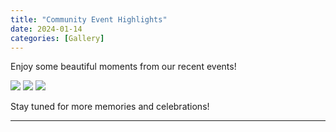 ```yaml
---
title: "Community Event Highlights"
date: 2024-01-14
categories: [Gallery]
---
```


Enjoy some beautiful moments from our recent events!

![](photo (1).jpg)
![](photo (2).jpg)
![](photo (3).jpg)

Stay tuned for more memories and celebrations!

---